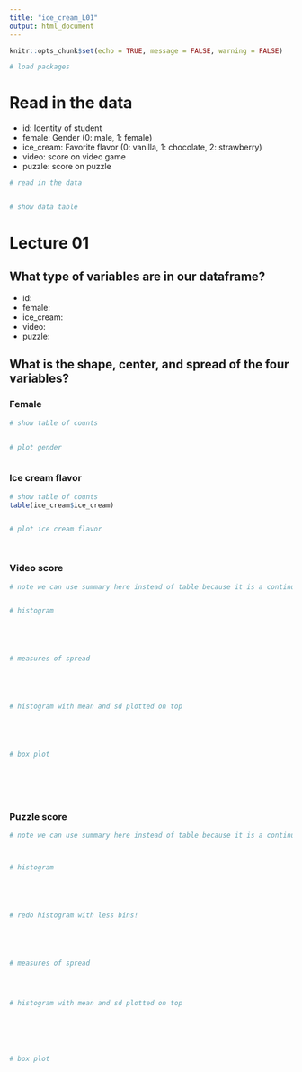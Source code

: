 ```yaml
---
title: "ice_cream_L01"
output: html_document
---
```


```r
knitr::opts_chunk$set(echo = TRUE, message = FALSE, warning = FALSE)

# load packages


```

# Read in the data

* id: Identity of student
* female: Gender (0: male, 1: female)
* ice_cream: Favorite flavor (0: vanilla, 1: chocolate, 2: strawberry)
* video: score on video game
* puzzle: score on puzzle

```r

# read in the data


# show data table

```

# Lecture 01

## What type of variables are in our dataframe?

* id: 
* female: 
* ice_cream: 
* video: 
* puzzle: 

## What is the shape, center, and spread of the four variables?

### Female

```r

# show table of counts


# plot gender



```

### Ice cream flavor

```r

# show table of counts
table(ice_cream$ice_cream)


# plot ice cream flavor




```

### Video score

```r

# note we can use summary here instead of table because it is a continuous variable (not discrete)


# histogram





# measures of spread





# histogram with mean and sd plotted on top





# box plot







```

### Puzzle score

```r

# note we can use summary here instead of table because it is a continuous variable (not discrete)



# histogram





# redo histogram with less bins!





# measures of spread




# histogram with mean and sd plotted on top






# box plot






```